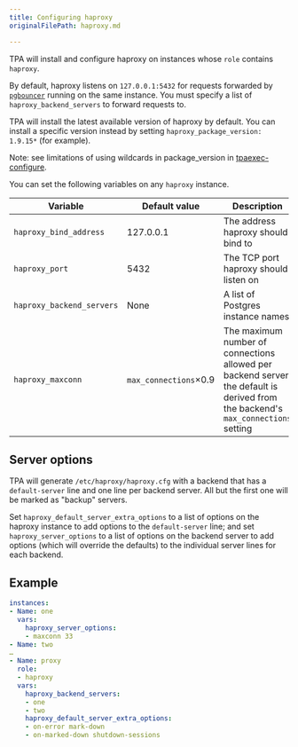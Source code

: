 ```yaml
---
title: Configuring haproxy
originalFilePath: haproxy.md

---
```


TPA will install and configure haproxy on instances whose `role`
contains `haproxy`.

By default, haproxy listens on `127.0.0.1:5432` for requests forwarded
by [`pgbouncer`](pgbouncer/) running on the same instance. You must
specify a list of `haproxy_backend_servers` to forward requests to.

TPA will install the latest available version of haproxy by default.
You can install a specific version instead by setting
`haproxy_package_version: 1.9.15*` (for example).

Note: see limitations of using wildcards in package_version in
[tpaexec-configure](../tpaexec-configure/#known-issue-with-wildcard-use).

You can set the following variables on any `haproxy` instance.

| Variable                  | Default value         | Description                                                                                                                       |
| ------------------------- | --------------------- | --------------------------------------------------------------------------------------------------------------------------------- |
| `haproxy_bind_address`    | 127.0.0.1             | The address haproxy should bind to                                                                                                |
| `haproxy_port`            | 5432                  | The TCP port haproxy should listen on                                                                                             |
| `haproxy_backend_servers` | None                  | A list of Postgres instance names                                                                                                 |
| `haproxy_maxconn`         | `max_connections`×0.9 | The maximum number of connections allowed per backend server; the default is derived from the backend's `max_connections` setting |

## Server options

TPA will generate `/etc/haproxy/haproxy.cfg` with a backend that has
a `default-server` line and one line per backend server. All but the
first one will be marked as "backup" servers.

Set `haproxy_default_server_extra_options` to a list of options on the
haproxy instance to add options to the `default-server` line; and set
`haproxy_server_options` to a list of options on the backend server to
add options (which will override the defaults) to the individual server
lines for each backend.

## Example

```yaml
instances:
- Name: one
  vars:
    haproxy_server_options:
    - maxconn 33
- Name: two
…
- Name: proxy
  role:
  - haproxy
  vars:
    haproxy_backend_servers:
    - one
    - two
    haproxy_default_server_extra_options:
    - on-error mark-down
    - on-marked-down shutdown-sessions
```
